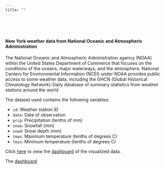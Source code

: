 ```yaml
---
title: ""
---
```


<br></br>

<detail> 

#### New York weather data from National Oceanic and Atmospheric Administration 

</detail>

The National Oceanic and Atmospheric Administration agency (NOAA) within the United States Department of Commerce that focuses on the conditions of the oceans, major waterways, and the atmosphere. National Centers for Environmental Information (NCEI) under NOAA provides public access to some weather data, including the GHCN (Global Historical Climatology Network)-Daily database of summary statistics from weather stations around the world

The dataset used contains the following variables.

- `id`: Weather station ID
- `date`: Date of observation
- `prcp`: Precipitation (tenths of mm)
- `snow`: Snowfall (mm)
- `snwd`: Snow depth (mm)
- `tmax`: Maximum temperature (tenths of degrees C)
- `tmin`: Minimum temperature (tenths of degrees C)

 Click [here](weather.html) to view the [dashboard](weather.html) of the visualized data.
 
 The [dashboard](weather.html)